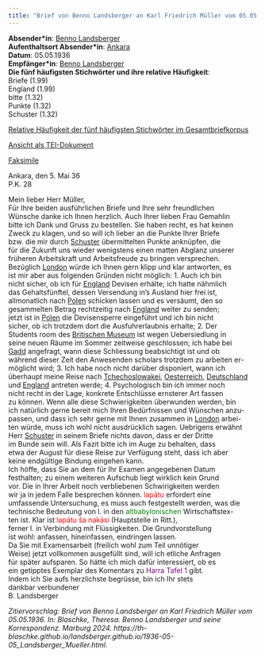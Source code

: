 ```yaml
---
title: "Brief von Benno Landsberger an Karl Friedrich Müller vom 05.05.1936"
---
```


**Absender\*in**: [Benno Landsberger](http://www.wikidata.org/entity/Q67592)   
**Aufenthaltsort Absender\*in**: [Ankara](https://www.geonames.org/323786/ankara.html)  
**Datum**: 05.05.1936   
**Empfänger\*in**: [Benno Landsberger](http://www.wikidata.org/entity/Q67592)  
**Die fünf häufigsten Stichwörter und ihre relative Häufigkeit**:  
Briefe (1.99)  
England (1.99)  
bitte (1.32)  
Punkte (1.32)  
Schuster (1.32)  

[Relative Häufigkeit der fünf häufigsten Stichwörter im Gesamtbriefkorpus](1936-05-05_Landsberger_Mueller_wordfrequency.qmd){target="_blank"}   
 
[Ansicht als TEI-Dokument](files/letters/tei/1936-05-05_Landsberger_Mueller.xml){target="_blank"}    

[Faksimile](files/letters/pdf/1936-05-05_Landsberger_Mueller.pdf){target="_blank"}  

Ankara, den 5. Mai 36  
P.K. 28  
  
Mein lieber Herr Müller,<br/>
Für Ihre beiden ausführlichen Briefe und Ihre sehr freundlichen<br/>
Wünsche danke ich Ihnen herzlich. Auch Ihrer lieben Frau Gemahlin<br/>
bitte ich Dank und Gruss zu bestellen. Sie haben recht, es hat keinen<br/>
Zweck zu klagen, und so will ich lieber an die Punkte Ihrer Briefe<br/>
bzw. die mir durch [Schuster](https://www.wikidata.org/wiki/Q15449583) übermittelten Punkte anknüpfen, die<br/>
für die Zukunft uns wieder wenigstens einen matten Abglanz unserer<br/>
früheren Arbeitskraft und Arbeitsfreude zu bringen versprechen.<br/>
Bezüglich [London](https://www.geonames.org/2643743/london.html) würde ich Ihnen gern klipp und klar antworten, es<br/>
ist mir aber aus folgenden Gründen nicht möglich: 1. Auch ich bin<br/>
nicht sicher, ob ich für [England](https://www.geonames.org/2635167/united-kingdom-of-great-britain-and-northern-ireland.html) Devisen erhälte; ich hatte nähmlich<br/>
das Gehaltsfünftel, dessen Versendung in's Ausland hier frei ist,<br/>
allmonatlich nach [Polen](https://www.geonames.org/798544/republic-of-poland.html) schicken lassen und es versäumt, den so<br/>
gesammelten Betrag rechtzeitig nach [England](https://www.geonames.org/2635167/united-kingdom-of-great-britain-and-northern-ireland.html) weiter zu senden;<br/>
jetzt ist in [Polen](https://www.geonames.org/798544/republic-of-poland.html) die Devisensperre eingeführt und ich bin nicht<br/>
sicher, ob ich trotzdem dort die Ausfuhrerlaubnis erhalte; 2. Der<br/>
Students room des [Britischen Museum](https://www.wikidata.org/wiki/Q6373) ist wegen Uebersiedlung in<br/>
seine neuen Räume im Sommer zeitweise geschlossen; ich habe bei<br/>
[Gadd](https://www.wikidata.org/wiki/Q52150040) angefragt, wann diese Schliessung beabsichtigt ist und ob<br/>
während dieser Zeit den Anwesenden scholars trotzdem zu arbeiten er-<br/>
möglicht wird; 3. Ich habe noch nicht darüber disponiert, wann ich<br/>
überhaupt meine Reise nach [Tchechoslowakei](https://www.geonames.org/8505031/czechoslovakia.html), [Oesterreich](https://www.geonames.org/2782113/republic-of-austria.html), [Deutschland](https://www.wikidata.org/wiki/Q1206012)<br/>
und [England](https://www.geonames.org/2635167/united-kingdom-of-great-britain-and-northern-ireland.html) antreten werde; 4. Psychologisch bin ich immer noch<br/>
nicht recht in der Lage, konkrete Entschlüsse ernsterer Art fassen<br/>
zu können. Wenn alle diese Schwierigkeiten überwunden werden, bin<br/>
ich natürlich gerne bereit mich Ihren Bedürfnissen und Wünschen anzu-<br/>
passen, und dass ich sehr gerne mit Ihnen zusammen in [London](https://www.geonames.org/2643743/london.html) arbei-<br/>
ten würde, muss ich wohl nicht ausdrücklich sagen. Uebrigens erwähnt<br/>
Herr [Schuster](https://www.wikidata.org/wiki/Q15449583) in seinem Briefe nichts davon, dass er der Dritte<br/>
im Bunde sein will. Als Fazit bitte ich im Auge zu behalten, dass<br/>
etwa der August für diese Reise zur Verfügung steht, dass ich aber<br/>
keine endgültige Bindung eingehen kann.<br/>
Ich höffe, dass Sie an dem für Ihr Examen angegebenen Datum<br/>
festhalten; zu einem weiteren Aufschub liegt wirklich kein Grund<br/>
vor. Die in Ihrer Arbeit noch verbliebenen Schwirigkeiten werden<br/>
wir ja in jedem Falle besprechen können. <span style="color:red;">lapātu</span> erfordert eine<br/>
umfassende Untersuchung, es muss auch festgestellt werden, was die<br/>
technische Bedeutung von l. in den <span style="color:green;">altbabylonischen</span> Wirtschaftstex-<br/>
ten ist. Klar ist <span style="color:red;">lapātu ša nakāsi</span> (Hauptstelle in Ritt.),<br/>
ferner l. in Verbindung mit Flüssigkeiten. Die Grundvorstellung<br/>
ist wohl: anfassen, hineinfassen, eindringen lassen.<br/>
Da Sie mit Examensarbeit (freilich wohl zum Teil unnötiger<br/>
Weise) jetzt vollkommen ausgefüllt sind, will ich etliche Anfragen<br/>
für später aufsparen. So hätte ich mich dafür interessiert, ob es<br/>
ein getipptes Exemplar des Komentars zu <span style="color:purple;">Harra Tafel 1</span> gibt.<br/>
Indem ich Sie aufs herzlichste begrüsse, bin ich Ihr stets<br/>
dankbar verbundener<br/>
B. Landsberger



*Zitiervorschlag: Brief von Benno Landsberger an Karl Friedrich Müller vom 05.05.1936. In: Blaschke, Theresa. Benno Landsberger und seine Korrespondenz. Marburg 2024. https://th-blaschke.github.io/landsberger.github.io/1936-05-05_Landsberger_Mueller.html.*